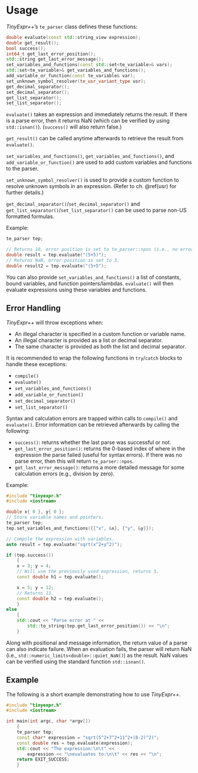 # Usage

*TinyExpr++*'s `te_parser` class defines these functions:

```cpp
double evaluate(const std::string_view expression);
double get_result();
bool success();
int64_t get_last_error_position();
std::string get_last_error_message();
set_variables_and_functions(const std::set<te_variable>& vars);
std::set<te_variable>& get_variables_and_functions();
add_variable_or_function(const te_variable& var);
set_unknown_symbol_resolver(te_usr_variant_type usr);
get_decimal_separator();
set_decimal_separator();
get_list_separator();
set_list_separator();
```

`evaluate()` takes an expression and immediately returns the result. If there
is a parse error, then it returns NaN (which can be verified by using `std::isnan()`). (`success()` will also return false.)

`get_result()` can be called anytime afterwards to retrieve the result from `evaluate()`.

`set_variables_and_functions()`, `get_variables_and_functions()`, and `add_variable_or_function()` are used
to add custom variables and functions to the parser.

`set_unknown_symbol_resolver()` is used to provide a custom function to resolve unknown symbols in an expression.
(Refer to ch. \@ref(usr) for further details.)

`get_decimal_separator()`/`set_decimal_separator()` and
`get_list_separator()`/`set_list_separator()` can be used to parse non-US formatted formulas.

Example:

```cpp
te_parser tep;

// Returns 10, error position is set to te_parser::npos (i.e., no error).
double result = tep.evaluate("(5+5)");
// Returns NaN, error position is set to 3.
double result2 = tep.evaluate("(5+5");
```

You can also provide `set_variables_and_functions()` a list of constants, bound variables, and function pointers/lambdas. `evaluate()` will then evaluate expressions using these variables and functions.

## Error Handling {-}

*TinyExpr++* will throw exceptions\index{exceptions} when:

- An illegal character is specified in a custom function or variable name.
- An illegal character is provided as a list or decimal separator.
- The same character is provided as both the list and decimal separator.

It is recommended to wrap the following functions in `try`/`catch` blocks to handle
these exceptions:

- `compile()`
- `evaluate()`
- `set_variables_and_functions()`
- `add_variable_or_function()`
- `set_decimal_separator()`
- `set_list_separator()`

Syntax and calculation errors are trapped within calls to `compile()` and `evaluate()`. Error information can be retrieved afterwards by calling the following:

- `success()`: returns whether the last parse was successful or not.
- `get_last_error_position()`: returns the 0-based index of where in the
expression the parse failed (useful for syntax errors).
If there was no parse error, then this will return `te_parser::npos`.
- `get_last_error_message()`: returns a more detailed message for some calculation errors (e.g., division by zero).

::: {.minipage data-latex="{\textwidth}"}
Example:

```cpp
#include "tinyexpr.h"
#include <iostream>

double x{ 0 }, y{ 0 };
// Store variable names and pointers.
te_parser tep;
tep.set_variables_and_functions({{"x", &x}, {"y", &y}});

// Compile the expression with variables.
auto result = tep.evaluate("sqrt(x^2+y^2)");

if (tep.success())
    {
    x = 3; y = 4;
    // Will use the previously used expression, returns 5.
    const double h1 = tep.evaluate();

    x = 5; y = 12;
    // Returns 13.
    const double h2 = tep.evaluate();
    }
else
    {
    std::cout << "Parse error at " <<
        std::to_string(tep.get_last_error_position()) << "\n";
    }
```
:::

Along with positional and message information, the return value\index{results!evaluating failed} of a parse can also indicate failure.
When an evaluation fails, the parser will return NaN (i.e., `std::numeric_limits<double>::quiet_NaN()`) as the result.
NaN values can be verified using the standard function `std::isnan()`.

## Example {-}

The following is a short example demonstrating how to use *TinyExpr++*.

```cpp
#include "tinyexpr.h"
#include <iostream>

int main(int argc, char *argv[])
    {
    te_parser tep;
    const char* expression = "sqrt(5^2+7^2+11^2+(8-2)^2)";
    const double res = tep.evaluate(expression);
    std::cout << "The expression:\n\t" <<
        expression << "\nevaluates to:\n\t" << res << "\n";
    return EXIT_SUCCESS;
    }
```
